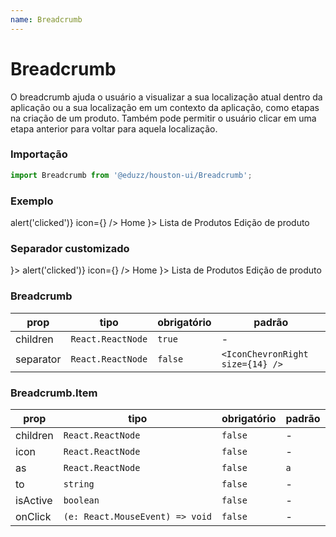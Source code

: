 ```yaml
---
name: Breadcrumb
---
```





# Breadcrumb

O breadcrumb ajuda o usuário a visualizar a sua localização atual dentro da aplicação ou a sua localização em um contexto da aplicação, como etapas na criação de um produto. Também pode permitir o usuário clicar em uma etapa anterior para voltar para aquela localização.

### Importação

```js
import Breadcrumb from '@eduzz/houston-ui/Breadcrumb';
```

### Exemplo

<Playground>
  <Breadcrumb>
    <Breadcrumb.Item onClick={() => alert('clicked')} icon={<HomeOutline />} />
    <Breadcrumb.Item>Home</Breadcrumb.Item>
    <Breadcrumb.Item icon={<HomeOutline />}>
      <span>Lista de </span>
      <span>Produtos</span>
    </Breadcrumb.Item>
    <Breadcrumb.Item isActive>Edição de produto</Breadcrumb.Item>
  </Breadcrumb>
</Playground>

### Separador customizado

<Playground>
  <Breadcrumb separator={<ArrowRight />}>
    <Breadcrumb.Item onClick={() => alert('clicked')} icon={<HomeOutline />} />
    <Breadcrumb.Item>Home</Breadcrumb.Item>
    <Breadcrumb.Item icon={<HomeOutline />}>
      <span>Lista de </span>
      <span>Produtos</span>
    </Breadcrumb.Item>
    <Breadcrumb.Item isActive>Edição de produto</Breadcrumb.Item>
  </Breadcrumb>
</Playground>

### Breadcrumb

| prop      | tipo              | obrigatório | padrão                           |
| --------- | ----------------- | ----------- | -------------------------------- |
| children  | `React.ReactNode` | `true`      | -                                |
| separator | `React.ReactNode` | `false`     | `<IconChevronRight size={14} />` |

### Breadcrumb.Item

| prop     | tipo                            | obrigatório | padrão |
| -------- | ------------------------------- | ----------- | ------ |
| children | `React.ReactNode`               | `false`     | -      |
| icon     | `React.ReactNode`               | `false`     | -      |
| as       | `React.ReactNode`               | `false`     | `a`    |
| to       | `string`                        | `false`     | -      |
| isActive | `boolean`                       | `false`     | -      |
| onClick  | `(e: React.MouseEvent) => void` | `false`     | -      |
